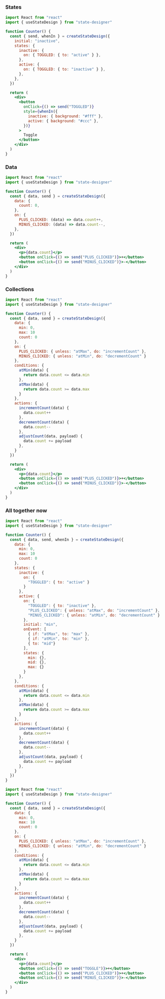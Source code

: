 ### States

```jsx
import React from "react"
import { useStateDesign } from "state-designer"

function Counter() {
  const { send, whenIn } = createStateDesign({
    initial: "inactive",
    states: {
      inactive: {
        on: { TOGGLED: { to: "active" } },
      },
      active: {
        on: { TOGGLED: { to: "inactive" } },
      },
    },
  })

  return (
    <div>
      <button
        onClick={() => send("TOGGLED")}
        style={whenIn({
          inactive: { background: "#fff" },
          active: { background: "#ccc" },
        })}
      >
        Toggle
      </button>
    </div>
  )
}
```

### Data

```jsx
import React from "react"
import { useStateDesign } from "state-designer"

function Counter() {
  const { data, send } = createStateDesign({
    data: {
      count: 0,
    },
    on: {
      PLUS_CLICKED: (data) => data.count++,
      MINUS_CLICKED: (data) => data.count--,
    },
  })

  return (
    <div>
      <p>{data.count}</p>
      <button onClick={() => send("PLUS_CLICKED")}>+</button>
      <button onClick={() => send("MINUS_CLICKED")}>-</button>
    </div>
  )
}
```

### Collections

```jsx
import React from "react"
import { useStateDesign } from "state-designer"

function Counter() {
  const { data, send } = createStateDesign({
    data: {
      min: 0,
      max: 10
      count: 0
    },
    on: {
      PLUS_CLICKED: { unless: "atMax", do: "incrementCount" },
      MINUS_CLICKED: { unless: "atMin", do: "decrementCount" }
    },
    conditions: {
      atMin(data) {
        return data.count <= data.min
      },
      atMax(data) {
        return data.count >= data.max
      }
    },
    actions: {
      incrementCount(data) {
        data.count++
      },
      decrementCount(data) {
        data.count--
      },
      adjustCount(data, payload) {
        data.count += payload
      },
    }
  })

  return (
    <div>
      <p>{data.count}</p>
      <button onClick={() => send("PLUS_CLICKED")}>+</button>
      <button onClick={() => send("MINUS_CLICKED")}>-</button>
    </div>
  )
}
```

### All together now

```jsx
import React from "react"
import { useStateDesign } from "state-designer"

function Counter() {
  const { data, send, whenIn } = createStateDesign({
    data: {
      min: 0,
      max: 10
      count: 0
    },
    states: {
      inactive: {
        on: {
          "TOGGLED": { to: "active" }
        }
      },
      active: {
        on: {
          "TOGGLED": { to: "inactive" },
          "PLUS_CLICKED": { unless: "atMax", do: "incrementCount" },
          "MINUS_CLICKED": { unless: "atMin", do: "decrementCount" }
        },
        initial: "min",
        onEvent: [
          { if: "atMax", to: "max" },
          { if: "atMin", to: "min" },
          { to: "mid"}
        ],
        states: {
          min: {},
          mid: {},
          max: {}
        }
      },
    },
    conditions: {
      atMin(data) {
        return data.count <= data.min
      },
      atMax(data) {
        return data.count >= data.max
      }
    },
    actions: {
      incrementCount(data) {
        data.count++
      },
      decrementCount(data) {
        data.count--
      },
      adjustCount(data, payload) {
        data.count += payload
      },
    }
  })
}
```

```jsx
import React from "react"
import { useStateDesign } from "state-designer"

function Counter() {
  const { data, send } = createStateDesign({
    data: {
      min: 0,
      max: 10
      count: 0
    },
    on: {
      PLUS_CLICKED: { unless: "atMax", do: "incrementCount" },
      MINUS_CLICKED: { unless: "atMin", do: "decrementCount" }
    },
    conditions: {
      atMin(data) {
        return data.count <= data.min
      },
      atMax(data) {
        return data.count >= data.max
      }
    },
    actions: {
      incrementCount(data) {
        data.count++
      },
      decrementCount(data) {
        data.count--
      },
      adjustCount(data, payload) {
        data.count += payload
      },
    }
  })

  return (
    <div>
      <p>{data.count}</p>
      <button onClick={() => send("TOGGLE")}>+</button>
      <button onClick={() => send("PLUS_CLICKED")}>+</button>
      <button onClick={() => send("MINUS_CLICKED")}>-</button>
    </div>
  )
}
```
